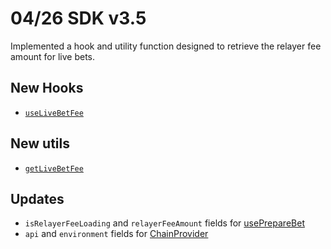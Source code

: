 # 04/26 SDK v3.5

Implemented a hook and utility function designed to retrieve the relayer fee amount for live bets.

## New Hooks
- [`useLiveBetFee`](/hub/apps/sdk/data-hooks/useLiveBetFee)

## New utils
- [`getLiveBetFee`](/hub/apps/sdk/utils/getLiveBetFee)

## Updates
- `isRelayerFeeLoading` and `relayerFeeAmount` fields for [usePrepareBet](/hub/apps/sdk/write-hooks/usePrepareBet)
- `api` and `environment` fields for [ChainProvider](/hub/apps/sdk/providers/chain)
